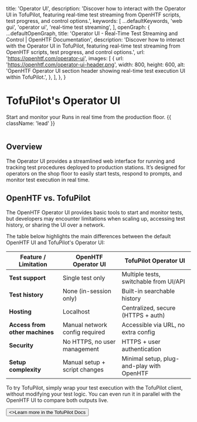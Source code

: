 
  title: 'Operator UI',
  description:
    'Discover how to interact with the Operator UI in TofuPilot, featuring real-time test streaming from OpenHTF scripts, test progress, and control options.',
  keywords: [
    ...defaultKeywords,
    'web gui',
    'operator ui',
    'real-time test streaming',
  ],
  openGraph: {
    ...defaultOpenGraph,
    title:
      'Operator UI - Real-Time Test Streaming and Control | OpenHTF Documentation',
    description:
      'Discover how to interact with the Operator UI in TofuPilot, featuring real-time test streaming from OpenHTF scripts, test progress, and control options.',
    url: 'https://openhtf.com/operator-ui',
    images: [
      {
        url: 'https://openhtf.com/operator-ui-header.png',
        width: 800,
        height: 600,
        alt: 'OpenHTF Operator UI section header showing real-time test execution UI within TofuPilot.',
      },
    ],
  },
}

# TofuPilot's Operator UI

Start and monitor your Runs in real time from the production floor. {{ className: 'lead' }}

<Image
  src="/operator-ui-header.png"
  alt=""
/>

## Overview

The Operator UI provides a streamlined web interface for running and tracking test procedures deployed to production stations. It’s designed for operators on the shop floor to easily start tests, respond to prompts, and monitor test execution in real time.

## OpenHTF vs. TofuPilot

The OpenHTF Operator UI provides basic tools to start and monitor tests, but developers may encounter limitations when scaling up, accessing test history, or sharing the UI over a network.

The table below highlights the main differences between the default OpenHTF UI and TofuPilot's Operator UI:

| Feature / Limitation                  | OpenHTF Operator UI                            | TofuPilot Operator UI                        |
|--------------------------------------|------------------------------------------------|----------------------------------------------|
| **Test support**                     | Single test only                               | Multiple tests, switchable from UI/API       |
| **Test history**                     | None (in-session only)                         | Built-in searchable history                  |
| **Hosting**                          | Localhost   | Centralized, secure (HTTPS + auth)           |
| **Access from other machines**       | Manual network config required                 | Accessible via URL, no extra config          |
| **Security**                         | No HTTPS, no user management                   | HTTPS + user authentication                  |
| **Setup complexity**                 | Manual setup + script changes                  | Minimal setup, plug-and-play with OpenHTF    |

To try TofuPilot, simply wrap your test execution with the TofuPilot client, without modifying your test logic. You can even run it in parallel with the OpenHTF UI to compare both outputs live.

<Button href="https://tofupilot.com/docs/operator-ui" variant="text" arrow="right">
  <>Learn more in the TofuPilot Docs</>
</Button>
